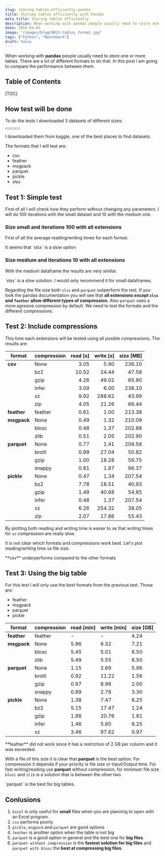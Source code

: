 ```yaml
---
slug: storing-tables-efficiently-pandas
title: Storing tables efficiently with Pandas
meta_title: Storing tables efficiently
description: When working with pandas people usually need to store one or more tables. There are a lot of different formats to do that. In this post I am going to compare the performance between them.
date: 2019-04-03
image: "/images/blog/0012-tables_format.jpg"
tags: ["Python", "Benchmark"]
draft: false
---
```


<script type="module" src="/js/posts/0012-plots-tables-format.js"></script>

When working with **pandas** people usually need to store one or more tables. There are a lot of different formats to do that. In this post I am going to compare the performance between them.

## Table of Contents

[TOC]

## How test will be done
To do the tests I downloaded 3 datasets of different sizes:

<div class="flex justify-center">
  <Button label="Small (56 KB)" link="https://www.kaggle.com/contactprad/bike-share-daily-data" style="solid" />
  <Button label="Medium (233 MB)" link="https://www.kaggle.com/safegraph/visit-patterns-by-census-block-group" style="solid" />
  <Button label="Large (6.62 GB)" link="https://www.kaggle.com/city-of-seattle/seattle-checkouts-by-title" style="solid" />
</div>

I downloaded them from kaggle, one of the best places to find datasets.

The formats that I will test are:

* csv
* feather
* msgpack
* parquet
* pickle
* xlsx

## Test 1: Simple test
First of all I will check how they perform without changing any parameters. I will do 100 iterations with the small dataset and 10 with the medium one.

### Size small and iterations 100 with all extensions

First of all the average reading/writing times for each format.

<canvas id="chart_s0_i100_time" style="width:100%;height:300px;"></canvas>

<Notice type="info">
  It seems that `xlsx` is a slow option
</Notice>


### Size medium and iterations 10 with all extensions

<canvas id="chart_s1_i10_time" style="width:100%;height:300px;"></canvas>

With the medium dataframe the results are very similar.

<Notice type="warning">
 `xlsx` is a slow solution. I would only recommend it for small dataframes.
</Notice>

<canvas id="chart_s1_i10_size" style="width:100%;height:300px;"></canvas>

Regarding the file size both `xlsx` and `parquet` outperform the rest. If you look the pandas documentation you will see that **all extensions except `xlsx` and `feather` allow different types of compression.** Also `parquet` uses a more agresive compression by default. We need to test the formats and the different compressions.

## Test 2: Include compressions

This time each extensions will be tested using all posible compressions. The results are:

| format      | compression | read [s] | write [s] | size [MB] |
|-------------|-------------|---------:|----------:|----------:|
| **csv**     | None        |     3.05 |      5.90 |    236.10 |
|             | bz2         |    10.52 |     24.44 |     47.58 |
|             | gzip        |     4.26 |     49.02 |     65.80 |
|             | infer       |     3.09 |      6.00 |    236.10 |
|             | xz          |     9.92 |    288.62 |     43.99 |
|             | zip         |     4.05 |     21.26 |     66.44 |
| **feather** | feather     |     0.61 |      1.00 |    213.38 |
| **msgpack** | None        |     0.49 |      1.32 |    210.09 |
|             | blosc       |     0.48 |      1.37 |    202.88 |
|             | zlib        |     0.51 |      2.05 |    202.90 |
| **parquet** | None        |     0.77 |      1.41 |    209.58 |
|             | brotli      |     0.99 |     27.04 |     50.82 |
|             | gzip        |     1.00 |     18.28 |     56.75 |
|             | snappy      |     0.81 |      1.87 |     96.37 |
| **pickle**  | None        |     0.47 |      1.34 |    207.54 |
|             | bz2         |     7.78 |     18.51 |     40.93 |
|             | gzip        |     1.49 |     40.68 |     54.85 |
|             | infer       |     0.48 |      1.37 |    207.54 |
|             | xz          |     6.26 |    254.32 |     38.05 |
|             | zip         |     2.07 |     17.86 |     55.43 |

By plotting both reading and writing time is easier to se that writing times for `xz` compression are really slow.

<canvas id="chart_s1_i5_time" style="width:100%;height:300px;"></canvas>
<canvas id="chart_s1_i5_size" style="width:100%;height:300px;"></canvas>

It is not clear which formats and compressions work best. Let's plot reading/writing time vs file size.

<canvas id="chart_s1_i5_scatter_read" style="width:100%;height:300px;"></canvas>
<canvas id="chart_s1_i5_scatter_write" style="width:100%;height:300px;"></canvas>

<Notice type="warning">
  **csv** underperforms compared to the other formats
</Notice>

## Test 3: Using the big table

For this test I will only use the best formats from the previous test. Those are:

* feather
* msgpack
* parquet
* pickle

| format      | compression | read [min] | write [min] | size [GB] |
|-------------|-------------|------------|-------------|-----------|
| **feather** | feather     | -          | -           | 4.24      |
| **msgpack** | None        | 5.86       | 6.32        | 7.21      |
|             | blosc       | 5.45       | 5.01        | 6.50      |
|             | zlib        | 5.49       | 5.55        | 6.50      |
| **parquet** | None        | 1.15       | 2.69        | 5.96      |
|             | brotli      | 0.92       | 11.22       | 1.56      |
|             | gzip        | 0.97       | 8.98        | 2.00      |
|             | snappy      | 0.89       | 2.78        | 3.30      |
| **pickle**  | None        | 1.38       | 7.47        | 6.25      |
|             | bz2         | 5.15       | 17.47       | 1.24      |
|             | gzip        | 1.88       | 20.76       | 1.81      |
|             | infer       | 1.46       | 5.80        | 6.25      |
|             | xz          | 3.46       | 97.62       | 0.97      |


<Notice type="error">
  **feather** did not work since it has a restriction of 2 GB per column and it was exceeded.
</Notice>

<canvas id="chart_s2_i1_scatter_read" style="width:100%;height:300px;"></canvas>
<canvas id="chart_s2_i1_scatter_write" style="width:100%;height:300px;"></canvas>

With a file of this size it is clear that **parquet** is the best option. For compression it depends if your priority is file size or Input/Output time. For fast writing/reading use **parquet** without compression, for minimum file size `blosc` and `zlib` is a solution that is between the other two.

<Notice type="success">
  `parquet` is the best for big tables.
</Notice>

## Conlusions

1. `Excel` is only useful for **small** files when you are planning to open with an Excel program.
2. `csv` performs poorly
3. `pickle`, `msgpack` and `parquet` are good options
4. `feather` is another option when the table is not big
5. `parquet` is a good option in general and the best one for **big files**.
6. `parquet without compression` is the **fastest solution for big files** and `parquet with blosc` the **best at compressing big files**.
